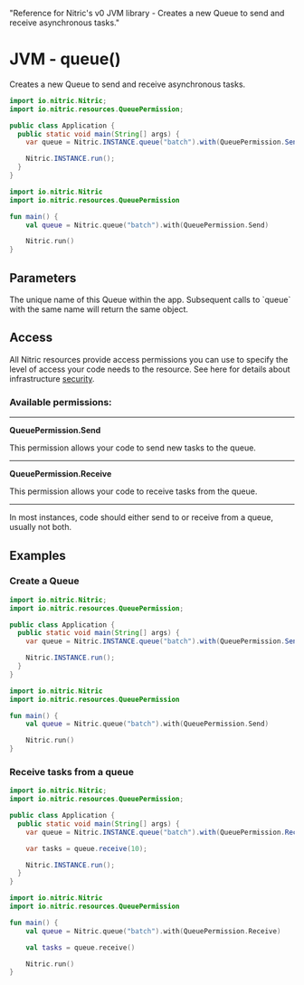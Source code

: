   "Reference for Nitric's v0 JVM library - Creates a new Queue to send and receive asynchronous tasks."

# JVM - queue()

Creates a new Queue to send and receive asynchronous tasks.

<Tabs syncKey="jvm-lang">

<TabItem label="Java">

```java
import io.nitric.Nitric;
import io.nitric.resources.QueuePermission;

public class Application {
  public static void main(String[] args) {
    var queue = Nitric.INSTANCE.queue("batch").with(QueuePermission.Send);

    Nitric.INSTANCE.run();
  }
}
```

</TabItem>

<TabItem label="Kotlin">

```kotlin
import io.nitric.Nitric
import io.nitric.resources.QueuePermission

fun main() {
    val queue = Nitric.queue("batch").with(QueuePermission.Send)

    Nitric.run()
}
```

</TabItem>

</Tabs>

## Parameters

<Properties>
  <Property name="name" required type="String">
    The unique name of this Queue within the app. Subsequent calls to `queue`
    with the same name will return the same object.
  </Property>
</Properties>

## Access

All Nitric resources provide access permissions you can use to specify the level of access your code needs to the resource. See here for details about infrastructure [security](/get-started/foundations/infrastructure/security).

### Available permissions:

---

**QueuePermission.Send**

This permission allows your code to send new tasks to the queue.

---

**QueuePermission.Receive**

This permission allows your code to receive tasks from the queue.

---

<Note>
  In most instances, code should either send to or receive from a queue, usually
  not both.
</Note>

## Examples

### Create a Queue

<Tabs syncKey="jvm-lang">

<TabItem label="Java">

```java
import io.nitric.Nitric;
import io.nitric.resources.QueuePermission;

public class Application {
  public static void main(String[] args) {
    var queue = Nitric.INSTANCE.queue("batch").with(QueuePermission.Send);

    Nitric.INSTANCE.run();
  }
}
```

</TabItem>

<TabItem label="Kotlin">

```kotlin
import io.nitric.Nitric
import io.nitric.resources.QueuePermission

fun main() {
    val queue = Nitric.queue("batch").with(QueuePermission.Send)

    Nitric.run()
}
```

</TabItem>

</Tabs>

### Receive tasks from a queue

<Tabs syncKey="jvm-lang">

<TabItem label="Java">

```java
import io.nitric.Nitric;
import io.nitric.resources.QueuePermission;

public class Application {
  public static void main(String[] args) {
    var queue = Nitric.INSTANCE.queue("batch").with(QueuePermission.Receive);

    var tasks = queue.receive(10);

    Nitric.INSTANCE.run();
  }
}
```

</TabItem>

<TabItem label="Kotlin">

```kotlin
import io.nitric.Nitric
import io.nitric.resources.QueuePermission

fun main() {
    val queue = Nitric.queue("batch").with(QueuePermission.Receive)

    val tasks = queue.receive()

    Nitric.run()
}
```

</TabItem>

</Tabs>
